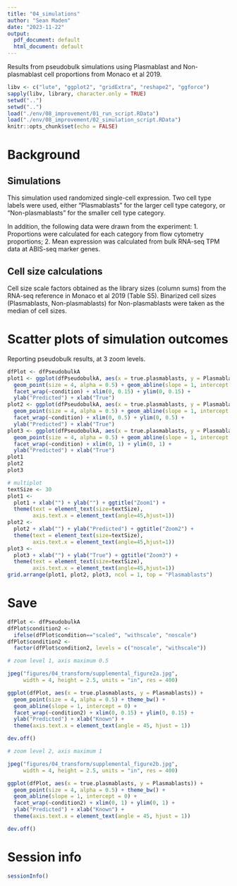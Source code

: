 ```yaml
---
title: "04_simulations"
author: "Sean Maden"
date: "2023-11-22"
output:
  pdf_document: default
  html_document: default
---
```


Results from pseudobulk simulations using Plasmablast and Non-plasmablast cell 
proportions from Monaco et al 2019.

```r
libv <- c("lute", "ggplot2", "gridExtra", "reshape2", "ggforce")
sapply(libv, library, character.only = TRUE)
setwd("..")
setwd("..")
load("./env/08_improvement/01_run_script.RData")
load("./env/08_improvement/02_simulation_script.RData")
knitr::opts_chunk$set(echo = FALSE)
```

# Background

## Simulations 

This simulation used randomized single-cell expression. Two cell type labels 
were used, either "Plasmablasts" for the larger cell type category, or 
"Non-plasmablasts" for the smaller cell type category.

In addition, the following data were drawn from the experiment: 1. Proportions 
were calculated for each category from flow cytometry proportions; 2. Mean 
expression was calculated from bulk RNA-seq TPM data at ABIS-seq marker genes.

## Cell size calculations

Cell size scale factors obtained as the library sizes (column sums) from the 
RNA-seq reference in Monaco et al 2019 (Table S5). Binarized cell sizes 
(Plasmablasts, Non-plasmablasts) for Non-plasmablasts were taken as the median 
of cell sizes.

# Scatter plots of simulation outcomes

Reporting pseudobulk results, at 3 zoom levels.

```r
dfPlot <- dfPseudobulkA
plot1 <- ggplot(dfPseudobulkA, aes(x = true.plasmablasts, y = Plasmablasts)) + 
  geom_point(size = 4, alpha = 0.5) + geom_abline(slope = 1, intercept = 0) +
  facet_wrap(~condition) + xlim(0, 0.15) + ylim(0, 0.15) +
  ylab("Predicted") + xlab("True")
plot2 <- ggplot(dfPseudobulkA, aes(x = true.plasmablasts, y = Plasmablasts)) + 
  geom_point(size = 4, alpha = 0.5) + geom_abline(slope = 1, intercept = 0) +
  facet_wrap(~condition) + xlim(0, 0.5) + ylim(0, 0.5) +
  ylab("Predicted") + xlab("True")
plot3 <- ggplot(dfPseudobulkA, aes(x = true.plasmablasts, y = Plasmablasts)) + 
  geom_point(size = 4, alpha = 0.5) + geom_abline(slope = 1, intercept = 0) +
  facet_wrap(~condition) + xlim(0, 1) + ylim(0, 1) +
  ylab("Predicted") + xlab("True")
plot1
plot2
plot3
```
```r
# multiplot
textSize <- 30
plot1 <- 
  plot1 + xlab("") + ylab("") + ggtitle("Zoom1") + 
  theme(text = element_text(size=textSize),
        axis.text.x = element_text(angle=45,hjust=1))
plot2 <- 
  plot2 + xlab("") + ylab("Predicted") + ggtitle("Zoom2") + 
  theme(text = element_text(size=textSize),
        axis.text.x = element_text(angle=45,hjust=1))
plot3 <- 
  plot3 + xlab("") + ylab("True") + ggtitle("Zoom3") + 
  theme(text = element_text(size=textSize),
        axis.text.x = element_text(angle=45,hjust=1))
grid.arrange(plot1, plot2, plot3, ncol = 1, top = "Plasmablasts")
```

# Save

```r

dfPlot <- dfPseudobulkA
dfPlot$condition2 <- 
  ifelse(dfPlot$condition=="scaled", "withscale", "noscale")
dfPlot$condition2 <- 
  factor(dfPlot$condition2, levels = c("noscale", "withscale"))

# zoom level 1, axis maximum 0.5

jpeg("figures/04_transform/supplemental_figure2a.jpg", 
     width = 4, height = 2.5, units = "in", res = 400)

ggplot(dfPlot, aes(x = true.plasmablasts, y = Plasmablasts)) + 
  geom_point(size = 4, alpha = 0.5) + theme_bw() +
  geom_abline(slope = 1, intercept = 0) +
  facet_wrap(~condition2) + xlim(0, 0.15) + ylim(0, 0.15) +
  ylab("Predicted") + xlab("Known") +
  theme(axis.text.x = element_text(angle = 45, hjust = 1))

dev.off()

# zoom level 2, axis maximum 1

jpeg("figures/04_transform/supplemental_figure2b.jpg", 
     width = 4, height = 2.5, units = "in", res = 400)

ggplot(dfPlot, aes(x = true.plasmablasts, y = Plasmablasts)) + 
  geom_point(size = 4, alpha = 0.5) + theme_bw() +
  geom_abline(slope = 1, intercept = 0) +
  facet_wrap(~condition2) + xlim(0, 1) + ylim(0, 1) +
  ylab("Predicted") + xlab("Known") +
  theme(axis.text.x = element_text(angle = 45, hjust = 1))

dev.off()

```

# Session info

```r
sessionInfo()
```